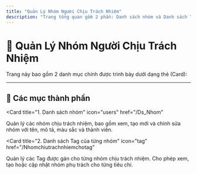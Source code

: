 ```yaml
---
title: "Quản Lý Nhóm Người Chịu Trách Nhiệm"
description: "Trang tổng quan gồm 2 phần: Danh sách nhóm và Danh sách Tag của từng nhóm."
---
```


# 👥 Quản Lý Nhóm Người Chịu Trách Nhiệm

Trang này bao gồm 2 danh mục chính được trình bày dưới dạng thẻ (Card):

---

## 📌 Các mục thành phần

<CardGroup cols="2">

<Card
  title="1. Danh sách nhóm"
  icon="users"
  href="/Ds_Nhom"
>
  Quản lý các nhóm chịu trách nhiệm, bao gồm xem, tạo mới và chỉnh sửa nhóm với tên, mô tả, màu sắc và thành viên.
</Card>

<Card
  title="2. Danh sách Tag của từng nhóm"
  icon="tag"
  href="/Nhomchiutrachnhiemchotag"
>
  Quản lý các Tag được gán cho từng nhóm chịu trách nhiệm. Cho phép xem, tạo hoặc cập nhật nhóm phụ trách cho từng tiêu chí.
</Card>

</CardGroup>


